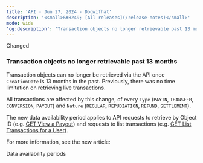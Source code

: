 ```yaml
---
title: 'API - Jun 27, 2024 - Dogwifhat'  
description: '<small>&#8249; [All releases](/release-notes)</small>'  
mode: wide  
'og:description': 'Transaction objects no longer retrievable past 13 months'  
---
```

  
  <div class="pill pill-blue rn-pill">Changed</div> 
  
### Transaction objects no longer retrievable past 13 months  

Transaction objects can no longer be retrieved via the API once `CreationDate` is 13 months in the past. Previously, there was no time limitation on retrieving live transactions.  

All transactions are affected by this change, of every `Type` (`PAYIN`, `TRANSFER`, `CONVERSION`, `PAYOUT`) and `Nature` (`REGULAR`, `REPUDIATION`, `REFUND`, `SETTLEMENT`).   

The new data availability period applies to API requests to retrieve by Object ID (e.g. <a href="/api-reference/payouts/view-payout">GET View a Payout</a>) and requests to list transactions (e.g. <a href="https://beta-docs.mangopay.com/api-reference/transactions/list-transactions-user">GET List Transactions for a User</a>).  

For more information, see the new article:  

<Card title="API basics" href="/api-reference/overview/data-availability-periods">Data availability periods</Card>